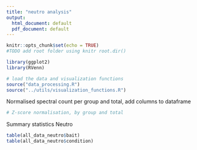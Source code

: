 ```yaml
---
title: "neutro analysis"
output:
  html_document: default
  pdf_document: default
---
```


```r
knitr::opts_chunk$set(echo = TRUE)
#TODO add root folder using knitr root.dir()
```


```r
library(ggplot2)
library(RVenn)

# load the data and visualization functions
source("data_processing.R")
source("../utils/visualization_functions.R")
```

Normalised spectral count per group and total, add columns to dataframe
```r
# Z-score normalisation, by group and total

```


Summary statistics Neutro
```r
table(all_data_neutro$bait)
table(all_data_neutro$condition)
```


```r

```

